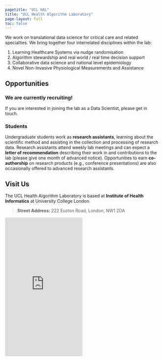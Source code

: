 ```yaml
---
pagetitle: "UCL HAL"
title: "UCL Health Algorithm Laboratory"
page-layout: full
toc: false
---
```


::: {.lead}
  We work on translational data science for [critical care]{.fw-bolder} and related specialties. We bring together four interrelated disciplines within the lab:

  1. Learning Healthcare Systems via nudge randomisation
  2. Algorithm stewardship and real world / real time decision support
  3. Collaborative data science and national level epidemiology
  4. Novel Non-Invasive Physiological Measurements and Assistance

:::

<!-- ![](./img/showcase.svg){.hero} -->

## Opportunities

::: {.callout-note}
### We are currently recruiting!

If you are interested in joining the lab as a Data Scientist, please get in touch.<br />
<!-- You can find more information about this recruitment cycle at [this blog post](./posts/recruitment2023) (or under News). -->
:::

### Students

Undergraduate students work as **research assistants**, learning about the scientific method and assisting in the collection and processing of research data. Research assistants attend weekly lab meetings and can expect a **letter of recommendation** describing their work in and contributions to the lab (please give one month of advanced notice). Opportunities to earn **co-authorship** on research products (e.g., conference presentations) are also occasionally offered to advanced research assistants.




<!-- ## Email Us

hello@uclhal.org
 -->
## Visit Us

The UCL Health Algorithm Laboratory is based at **Institute of Health Informatics** at University College London.

> **Street Address:** 222 Euston Road, London, NW1 2DA

```{=html}
<iframe src="https://www.google.com/maps/embed?pb=!1m18!1m12!1m3!1d2482.3081696623235!2d-0.137801584241075!3d51.52590731717089!2m3!1f0!2f0!3f0!3m2!1i1024!2i768!4f13.1!3m3!1m2!1s0x48761b260446fa31%3A0xc97a5981bb924a0d!2sUCL%20Institute%20Of%20Health%20Informatics!5e0!3m2!1sen!2suk!4v1668376825965!5m2!1sen!2suk" width="50%" height="450" style="border:0;" allowfullscreen="" loading="lazy" referrerpolicy="no-referrer-when-downgrade"></iframe>
```
